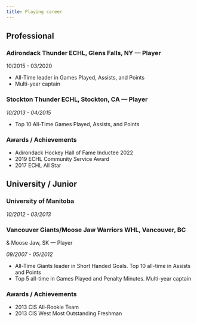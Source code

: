 ```yaml
---
title: Playing career
---
```


## Professional

### Adirondack Thunder ECHL, Glens Falls, NY — Player

10/2015 - 03/2020

- All-Time leader in Games Played, Assists, and Points
- Multi-year captain


### Stockton Thunder ECHL, Stockton, CA — Player

*10/2013 - 04/2015*

- Top 10 All-Time Games Played, Assists, and Points

### Awards / Achievements

- Adirondack Hockey Hall of Fame Inductee 2022
- 2019 ECHL Community Service Award
- 2017 ECHL All Star

## University / Junior

### University of Manitoba

*10/2012 - 03/2013*



### Vancouver Giants/Moose Jaw Warriors WHL, Vancouver, BC
&amp; Moose Jaw, SK — Player

*09/2007 - 05/2012*

- All-Time Giants leader in Short Handed Goals. Top 10 all-time in Assists and Points
- Top 5 all-time in Games Played and Penalty Minutes. Multi-year captain

### Awards / Achievements

- 2013 CIS All-Rookie Team
- 2013 CIS West Most Outstanding Freshman